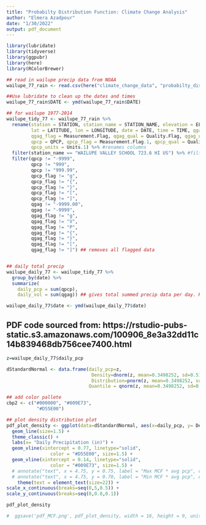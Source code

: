 ```yaml
---
title: "Probabilty Distribution Function: Climate Change Analysis"
author: "Elmera Azadpour"
date: "1/30/2022"
output: pdf_document
---
```


```r
library(lubridate)
library(tidyverse)
library(ggpubr)
library(here)
library(RColorBrewer)
```

```r
## read in wailupe precip data from NOAA
wailupe_77_rain <- read.csv(here("climate_change_data", "probabilty_distribution", "NOAA_WailupeHawaiiKai_77.csv"))

##Use lubridate to clean up the dates and times
wailupe_77_rain$DATE <- ymd(wailupe_77_rain$DATE)

```

```r
## for wailupe 1977-2014
wailupe_tidy_77 <- wailupe_77_rain %>% 
  rename(station = STATION, station_name = STATION_NAME, elevation = ELEVATION, 
         lat = LATITUDE, lon = LONGITUDE, date = DATE, time = TIME, qgag = QGAG, 
         qgag_flag = Measurement.Flag, qgag_qual = Quality.Flag, qgag_units = Units, 
         qpcp = QPCP, qpcp_flag = Measurement.Flag.1, qpcp_qual = Quality.Flag.1, 
         qpcp_units = Units.1) %>% #renames columns
  filter(station_name == "WAILUPE VALLEY SCHOOL 723.6 HI US") %>% #filter to Wailupe gauge only
  filter(qpcp != "-9999",
         qpcp != "999",
         qpcp != "999.99",
         qpcp_flag != "g",
         qpcp_flag != "{",
         qpcp_flag != "}",
         qpcp_flag != "[",
         qpcp_flag != "]",
         qgag != "-9999.00",
         qgag != "-9999",
         qgag_flag != "g",
         qgag_flag != "V",
         qgag_flag != "P",
         qgag_flag != "{",
         qgag_flag != "}",
         qgag_flag != "[",
         qgag_flag != "]") ## removes all flagged data


## daily total precip
wailupe_daily_77 <- wailupe_tidy_77 %>%  
  group_by(date) %>%
  summarize(
    daily_pcp = sum(qpcp),
    daily_vol = sum(qgag)) ## gives total summed precip data per day. HT is given in inches.

wailupe_daily_77$date <- ymd(wailupe_daily_77$date)
```


## PDF code sourced from: https://rstudio-pubs-static.s3.amazonaws.com/100906_8e3a32dd11c14b839468db756cee7400.html
```r

z=wailupe_daily_77$daily_pcp

dStandardNormal <- data.frame(daily_pcp=z,
                               Density=dnorm(z, mean=0.3498252, sd=0.5167536),
                               Distribution=pnorm(z, mean=0.3498252, sd=0.5167536),
                              Quantile = qnorm(z, mean=0.3498252, sd=0.5167536))  

## add color pallete 
cbp2 <- c("#000000", "#009E73",
           "#D55E00")

## plot density distribution plot
pdf_plot_density <- ggplot(data=dStandardNormal, aes(x=daily_pcp, y= Density)) +
  geom_line(size=1.5) +
  theme_classic() +
  labs(x= "Daily Precipitation (in)") +
  geom_vline(xintercept = 0.77, linetype="solid", 
                color = "#D55E00", size=1.5) +
  geom_vline(xintercept = 0.14, linetype="solid", 
                color = "#009E73", size=1.5) +
  # annotate("text", x = 4.75, y = 0.75, label = "Max MCF * avg pcp", color = "#D55E00", size =5) +
  # annotate("text", x = 4.75, y = 0.70, label = "Min MCF * avg pcp", color = "#009E73",size =5) +
    theme(text = element_text(size=22)) +
scale_x_continuous(breaks=seq(0,5,0.5)) +
scale_y_continuous(breaks=seq(0,0.8,0.1))

pdf_plot_density

#  ggsave('pdf_MCF.png', pdf_plot_density, width = 16, height = 9, units = "in")

```

